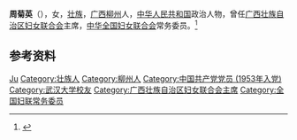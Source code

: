 '''周菊英'''（{{bd|1933年|}}），女，[[壮族|壮族]]，[[广西|广西]][[柳州|柳州]]人，[[中华人民共和国|中华人民共和国]]政治人物，曾任[[广西壮族自治区妇女联合会|广西壮族自治区妇女联合会]]主席，[[中华全国妇女联合会|中华全国妇女联合会]]常务委员。<ref>{{Cite book|title=壮族百科辞典|author=《壮族百科辞典》编纂委员会编; 潘其旭, 覃乃昌主编|publisher=广西人民出版社|year=1993|isbn=|location=南宁|pages=}}</ref>

== 参考资料 ==
{{reflist}}

{{中国人物小作品}}
{{中华全国妇女联合会第六届执行委员会}}

{{Authority control}}
{{DEFAULTSORT:Zhou周}}
[[Category:周姓|Ju]]
[[Category:壮族人|Category:壮族人]]
[[Category:柳州人|Category:柳州人]]
[[Category:中国共产党党员_(1953年入党)|Category:中国共产党党员 (1953年入党)]]
[[Category:武汉大学校友|Category:武汉大学校友]]
[[Category:广西壮族自治区妇女联合会主席|Category:广西壮族自治区妇女联合会主席]]
[[Category:全国妇联常务委员|Category:全国妇联常务委员]]
